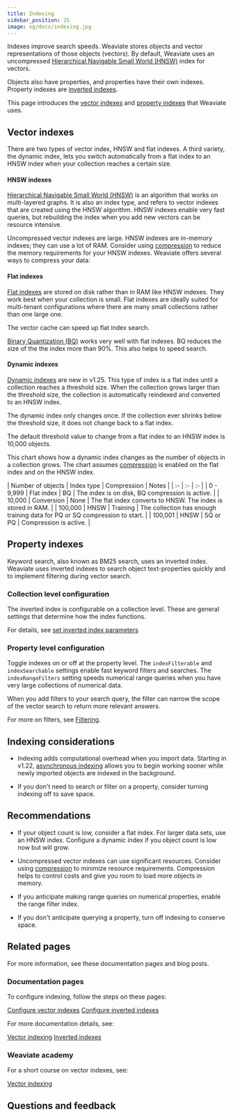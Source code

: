 ```yaml
---
title: Indexing
sidebar_position: 25
image: og/docs/indexing.jpg
---
```


Indexes improve search speeds. Weaviate stores objects and vector representations of those objects (vectors). By default, Weaviate uses an uncompressed [Hierarchical Navigable Small World (HNSW)](/developers/weaviate/concepts/vector-index#hierarchical-navigable-small-world-hnsw-index) index for vectors.

Objects also have properties, and properties have their own indexes. Property indexes are [inverted indexes](/developers/weaviate/more-resources/performance#inverted-index).

This page introduces the [vector indexes](#vector-indexes) and [property indexes](#property-indexes) that Weaviate uses.

## Vector indexes

There are two types of vector index, HNSW and flat indexes. A third variety, the dynamic index, lets you switch automatically from a flat index to an HNSW index when your collection reaches a certain size.

#### HNSW indexes

[Hierarchical Navigable Small World (HNSW)](/developers/weaviate/concepts/vector-index#hierarchical-navigable-small-world-hnsw-index) is an algorithm that works on multi-layered graphs. It is also an index type, and refers to vector indexes that are created using the HNSW algorithm. HNSW indexes enable very fast queries, but rebuilding the index when you add new vectors can be resource intensive.

Uncompressed vector indexes are large. HNSW indexes are in-memory indexes; they can use a lot of RAM. Consider using [compression](/developers/weaviate/starter-guides/compression) to reduce the memory requirements for your HNSW indexes. Weaviate offers several ways to compress your data:


<CompressionAlgorithm />

#### Flat indexes

[Flat indexes](/developers/weaviate/concepts/vector-index#flat-index) are stored on disk rather than in RAM like HNSW indexes. They work best when your collection is small. Flat indexes are ideally suited for multi-tenant configurations where there are many small collections rather than one large one.

The vector cache can speed up flat index search.

[Binary Quantization (BQ)](/developers/weaviate/configuration/compression/bq-compression) works very well with flat indexes. BQ reduces the size of the the index more than 90%. This also helps to speed search.

#### Dynamic indexes

[Dynamic indexes](/developers/weaviate/concepts/vector-index#dynamic-index) are new in v1.25. This type of index is a flat index until a collection reaches a threshold size. When the collection grows larger than the threshold size, the collection is automatically reindexed and converted to an HNSW index.

The dynamic index only changes once. If the collection ever shrinks below the threshold size, it does not change back to a flat index.

The default threshold value to change from a flat index to an HNSW index is 10,000 objects.

This chart shows how a dynamic index changes as the number of objects in a collection grows. The chart assumes [compression](/developers/weaviate/starter-guides/compression) is enabled on the flat index and on the HNSW index.

| Number of objects | Index type | Compression | Notes |
| :- | :- | :- |
| 0 - 9,999 | Flat index | BQ | The index is on disk, BQ compression is active. |
| 10,000 | Conversion | None | The flat index converts to HNSW. The index is stored in RAM. |
| 100,000 | HNSW | Training | The collection has enough training data for PQ or SQ compression to start. |
| 100,001 | HNSW | SQ or PQ | Compression is active. |

## Property indexes

Keyword search, also known as BM25 search, uses an inverted index. Weaviate uses inverted indexes to search object text-properties quickly and to implement filtering during vector search.

### Collection level configuration

The inverted index is configurable on a collection level. These are general settings that determine how the index functions.

For details, see [set inverted index parameters](/developers/weaviate/manage-data/collections#set-inverted-index-parameters)

### Property level configuration

Toggle indexes on or off at the property level. The `indexFilterable` and `indexSearchable` settings enable fast keyword filters and searches. The `indexRangeFilters` setting speeds numerical range queries when you have very large collections of numerical data.

When you add filters to your search query, the filter can narrow the scope of the vector search to return more relevant answers.

For more on filters, see [Filtering](/developers/weaviate/concepts/prefiltering#indexfilterable-for-text-properties).

## Indexing considerations

- Indexing adds computational overhead when you import data. Starting in v1.22, [asynchronous indexing](/developers/weaviate/config-refs/schema/vector-index#asynchronous-indexing) allows you to begin working sooner while newly imported objects are indexed in the background.

- If you don't need to search or filter on a property, consider turning indexing off to save space.

## Recommendations

- If your object count is low, consider a flat index. For larger data sets, use an HNSW index. Configure a dynamic index if you object count is low now but will grow.

- Uncompressed vector indexes can use significant resources. Consider using [compression](/developers/weaviate/starter-guides/compression) to minimize resource requirements. Compression helps to control costs and give you room to load more objects in memory.

- If you anticipate making range queries on numerical properties, enable the range filter index.

- If you don't anticipate querying a property, turn off indexing to conserve space.

## Related pages

For more information, see these documentation pages and blog posts.

### Documentation pages

To configure indexing, follow the steps on these pages:

[Configure vector indexes](/developers/weaviate/config-refs/schema/vector-index)
[Configure inverted indexes](/developers/weaviate/manage-data/collections#set-inverted-index-parameters)

For more documentation details, see:

[Vector indexing](/developers/weaviate/concepts/vector-index)
[Inverted indexes](/developers/weaviate/concepts/indexing)

### Weaviate academy

For a short course on vector indexes, see:

[Vector indexing](/developers/academy/py/vector_index)

## Questions and feedback


<DocsFeedback/>